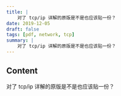 ```yaml
---
title: |
    对了 tcp/ip 详解的原版是不是也应该贴一份？
date: 2019-12-05
draft: false
tags: [pdf, network, tcp]
summary: |
    对了 tcp/ip 详解的原版是不是也应该贴一份？
---
```


## Content

对了 tcp/ip 详解的原版是不是也应该贴一份？

[](/static/gotoshare/Richard_Stevens-TCP-IP_Illustrated-EN.pdf)
